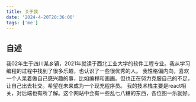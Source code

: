 ```yaml
---
title: 关于我
date: '2024-4-20T20:36:00'
tags: ['me']
---
```


## 自述

我02年生于四川某乡镇，2021年就读于西北工业大学的软件工程专业。我从学习编程的过程中找到了很多乐趣，也认识了一些很优秀的人。
我性格偏内向，喜欢一个人呆着做自己感兴趣的事，比如编程和画画。但也正在努力克服自己的不足，让自己出去社交。希望在未来成为一个现充程序员。
我的技术栈主要是react相关，对后端也有所了解。这个网站中会有一些乱七八糟的东西，各位图一乐就好。